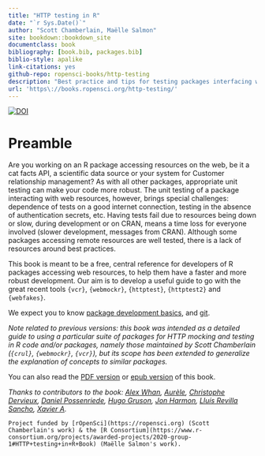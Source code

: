 ```yaml
--- 
title: "HTTP testing in R"
date: "`r Sys.Date()`"
author: "Scott Chamberlain, Maëlle Salmon"
site: bookdown::bookdown_site
documentclass: book
bibliography: [book.bib, packages.bib]
biblio-style: apalike
link-citations: yes
github-repo: ropensci-books/http-testing
description: "Best practice and tips for testing packages interfacing web resources."
url: 'https\://books.ropensci.org/http-testing/'
---
```


<a href="https://doi.org/10.5281/zenodo.10608848"><img src="https://zenodo.org/badge/DOI/10.5281/zenodo.10608848.svg" alt="DOI"></a>

# Preamble

Are you working on an R package accessing resources on the web, be it a cat facts API, a scientific data source or your system for Customer relationship management?
As with all other packages, appropriate unit testing can make your code more robust.
The unit testing of a package interacting with web resources, however, brings special challenges: 
dependence of tests on a good internet connection, testing in the absence of authentication secrets, etc.
Having tests fail due to resources being down or slow, during development or on CRAN, means a time loss for everyone involved (slower development, messages from CRAN).
Although some packages accessing remote resources are well tested, there is a lack of resources around best practices.

This book is meant to be a free, central reference for developers of R packages accessing web resources, to help them have a faster and more robust development.
Our aim is to develop a useful guide to go with the great recent tools `{vcr}`, `{webmockr}`, `{httptest}`, `{httptest2}` and `{webfakes}`.

We expect you to know [package development basics](https://r-pkgs.org/), and [git](https://happygitwithr.com/).

_Note related to previous versions: this book was intended as a detailed guide to using a particular suite of packages for HTTP mocking and testing in R code and/or packages, namely those maintained by Scott Chamberlain (`{crul}`, `{webmockr}`, `{vcr}`), but its scope has been extended to generalize the explanation of concepts to similar packages._

You can also read the [PDF version](/http-testing/main.pdf) or [epub version](/http-testing/main.epub) of this book.

_Thanks to contributors to the book: 
[Alex Whan](https://github.com/alexwhan),
[Aurèle](https://github.com/eaurele), 
[Christophe Dervieux](https://github.com/cderv), 
[Daniel Possenriede](https://github.com/dpprdan), 
[Hugo Gruson](https://github.com/Bisaloo), 
[Jon Harmon](https://github.com/jonthegeek/),
[Lluís Revilla Sancho](https://github.com/llrs), 
[Xavier A](https://github.com/xvrdm)._

```block
Project funded by [rOpenSci](https://ropensci.org) (Scott Chamberlain's work) & the [R Consortium](https://www.r-consortium.org/projects/awarded-projects/2020-group-1#HTTP+testing+in+R+Book) (Maëlle Salmon's work).
```
